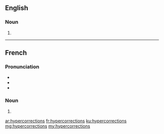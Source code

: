 ==English==

===Noun===
{{head|en|noun plural form}}

# {{plural of|hypercorrection|lang=en}}

----

==French==

===Pronunciation===
* {{IPA|/i.pɛʁ.kɔ.ʁɛk.sjɔ̃/|lang=fr}}
* {{homophones|hypercorrection|lang=fr}}
* {{hyphenation|hy|per|co|rrec|tions|lang=fr}}

===Noun===
{{head|fr|noun plural form|g=f}}

# {{plural of|hypercorrection|lang=fr}}

[[ar:hypercorrections]]
[[fr:hypercorrections]]
[[ku:hypercorrections]]
[[mg:hypercorrections]]
[[my:hypercorrections]]